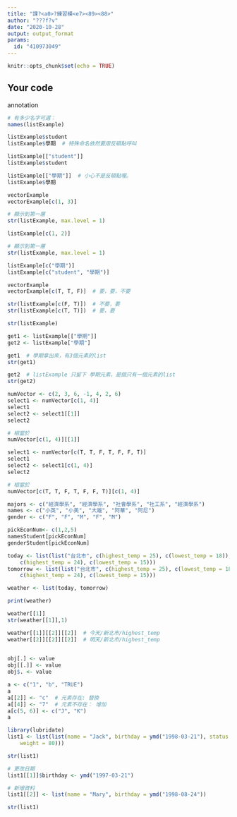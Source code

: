 ---
title: "課?<a0>?練習模<e7><89><88>"
author: "???f?v"
date: "2020-10-28"
output: output_format
params:
  id: "410973049"
---

```{r setup, include=FALSE}
knitr::opts_chunk$set(echo = TRUE)
```

## Your code


annotation


```{r}
# 有多少名字可選：
names(listExample)
```

```{r}
listExample$student
listExample$學期  # 特殊命名依然要用反頓點呼叫
```


```{r}
listExample[["student"]]
listExample$student

listExample[["學期"]]  # 小心不是反頓點喔。
listExample$學期
```

```{r}
vectorExample
vectorExample[c(1, 3)]
```

```{r}
# 顯示到第一層
str(listExample, max.level = 1)

listExample[c(1, 2)]
```

```{r}
# 顯示到第一層
str(listExample, max.level = 1)

listExample[c("學期")]
listExample[c("student", "學期")]
```

```{r}
vectorExample
vectorExample[c(T, T, F)]  # 要，要，不要
```

```{r}
str(listExample[c(F, T)])  # 不要，要
str(listExample[c(T, T)])  # 要，要

str(listExample)
```

```{r}
get1 <- listExample[["學期"]]
get2 <- listExample["學期"]

get1  # 學期拿出來，有3個元素的list
str(get1)

get2  # listExample 只留下 學期元素，是個只有一個元素的list
str(get2)
```

```{r}
numVector <- c(2, 3, 6, -1, 4, 2, 6)
select1 <- numVector[c(1, 4)]
select1
select2 <- select1[[1]]
select2

# 相當於
numVector[c(1, 4)][[1]]
```

```{r}
select1 <- numVector[c(T, T, F, T, F, F, T)]
select1
select2 <- select1[c(1, 4)]
select2

# 相當於
numVector[c(T, T, F, T, F, F, T)][c(1, 4)]
```

```{r}
majors <- c("經濟學系", "經濟學系", "社會學系", "社工系", "經濟學系")
names <- c("小英", "小美", "大雄", "阿華", "阿尼")
gender <- c("F", "F", "M", "F", "M")
```

```{r}
pickEconNum<- c(1,2,5)
namesStudent[pickEconNum]
genderStudent[pickEconNum]
```

```{r}
today <- list(list("台北市", c(highest_temp = 25), c(lowest_temp = 18)), list("新北市", 
    c(highest_temp = 24), c(lowest_temp = 15)))
tomorrow <- list(list("台北市", c(highest_temp = 25), c(lowest_temp = 18)), list("新北市", 
    c(highest_temp = 24), c(lowest_temp = 15)))

weather <- list(today, tomorrow)

print(weather)
```
```{r}
weather[[1]]
str(weather[[1]],1)

```

```{r}
weather[[1]][[2]][[2]]  # 今天/新北市/highest_temp
weather[[2]][[2]][[2]]  # 明天/新北市/highest_temp
 
```

```{r}
obj[.] <- value
obj[[.]] <- value
obj$. <- value
```

```{r}
a <- c("1", "b", "TRUE")
a
a[[2]] <- "c"  # 元素存在: 替換
a[[4]] <- "7"  # 元素不存在： 增加
a[c(5, 6)] <- c("J", "K")
a
```

```{r}
library(lubridate)
list1 <- list(list(name = "Jack", birthday = ymd("1998-03-21"), status = c(height = 177, 
    weight = 80)))

str(list1)
```

```{r}
# 更改日期
list1[[1]]$birthday <- ymd("1997-03-21")

# 新增資料
list1[[2]] <- list(name = "Mary", birthday = ymd("1998-08-24"))

str(list1)
```

```{r}

```

